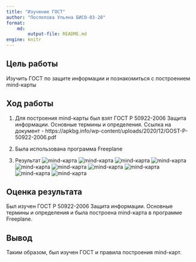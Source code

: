 ```yaml
---
title: "Изучение ГОСТ"
author: "Поспелова Ульяна БИСО-03-20"
format: 
    md:
        output-file: README.md
engine: knitr
---
```


## Цель работы
Изучить ГОСТ по защите информации и познакомиться с построением mind-карты

## Ход работы

1. Для построения mind-карты был взят ГОСТ Р 50922-2006 Защита информации. Основные термины и определения.
Ссылка на документ - https://apkbg.info/wp-content/uploads/2020/12/GOST-P-50922-2006.pdf

2. Была использована программа Freeplane

3. Результат
![mind-карта](pic1.png)
![mind-карта](pic2.png)
![mind-карта](pic3.png)
![mind-карта](pic4.png)
![mind-карта](pic5.png)
![mind-карта](pic6.png)
![mind-карта](pic7.png)
![mind-карта](pic8.png)
![mind-карта](pic9.png)
![mind-карта](pic10.png)

## Оценка результата
Был изучен ГОСТ Р 50922-2006 Защита информации. Основные термины и определения и была построена mind-карта в программе Freeplane.

## Вывод
Таким образом, был изучен ГОСТ и правила построения mind-карт.